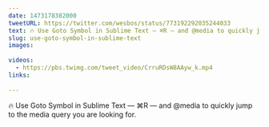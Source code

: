 ```yaml
---
date: 1473178382000
tweetURL: https://twitter.com/wesbos/status/773192292035244033
text: 🔥 Use Goto Symbol in Sublime Text — ⌘R — and @media to quickly jump to the media query you are looking for. 
slug: use-goto-symbol-in-sublime-text
images:
  
videos:
  - https://pbs.twimg.com/tweet_video/CrruRDsW8AAyw_k.mp4
links:
  
---
```

🔥 Use Goto Symbol in Sublime Text — ⌘R — and @media to quickly jump to the media query you are looking for.
